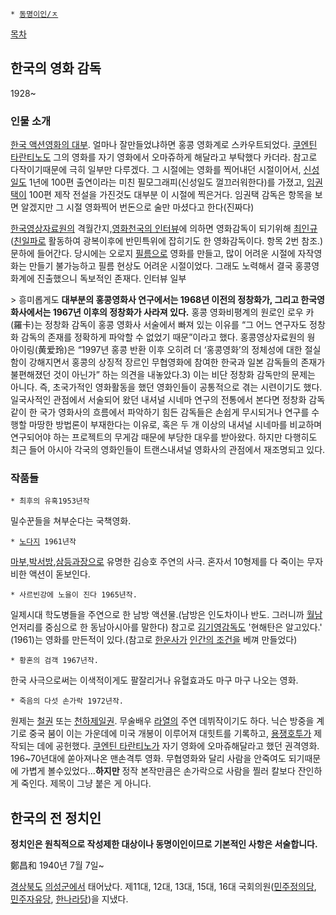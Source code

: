  * [[동명이인/ㅈ]]

[[목차]]
== 한국의 영화 감독 ==
1928~
=== 인물 소개 ===
[http://www.segye.com/Articles/NEWS/CULTURE/Article.asp?aid=20111004005416&subctg1=&subctg2= 한국 액션영화의 대부]. 얼마나 잘만들었냐하면 홍콩 영화계로 스카우트되었다. [[쿠엔틴 타란티노]]도 그의 영화를 자기 영화에서 오마쥬하게 해달라고 부탁했다 카더라. 참고로 다작이기때문에 극히 일부만 다루겠다. 그 시절에는 영화를 찍어내던 시절이어서, [[신성일]]도 1년에 100편 출연이라는 미친 필모그래피(신성일도 껄끄러워한다)를 가졌고, [[임권택]]이 100편 제작 전설을 가진것도 대부분 이 시절에 찍은거다. 임권택 감독은 항목을 보면 알겠지만 그 시절 영화찍어 번돈으로 술만 마셨다고 한다(진짜다)

[[한국영상자료원]]의 격월간지,[http://admin.koreafilm.or.kr/kofa_admin/data/_Main/COVER/magazine_21.pdf 영화천국의 인터뷰]에 의하면 영화감독이 되기위해 [[최인규]]([[친일파]]로 활동하여 광복이후에 반민특위에 잡히기도 한 영화감독이다. 항목 2번 참조.) 문하에 들어간다. 당시에는 오로지 [[필름]]으로 영화를 만들고, 많이 어려운 시절에 자작영화는 만들기 불가능하고 필름 현상도 어려운 시절이었다. 그래도 노력해서 결국 홍콩영화계에 진출했으니 독보적인 존재다. 인터뷰 일부

> 흥미롭게도 '''대부분의 홍콩영화사 연구에서는 1968년 이전의 정창화가, 그리고 한국영화사에서는 1967년 이후의 정창화가 사라져 있다.''' 홍콩 영화비평계의 원로인 로우 카(羅卡)는 정창화 감독이 홍콩 영화사 서술에서 빠져 있는 이유를 “그 어느 연구자도 정창화 감독의 존재를 정확하게 파악할 수 없었기 때문”이라고 했다. 홍콩영상자료원의 웡 아이링(黄爱玲)은 “1997년 홍콩 반환 이후 오히려 더 ‘홍콩영화’의 정체성에 대한 절실함이 강해지면서 홍콩의 상징적 장르인 무협영화에 참여한 한국과 일본 감독들의 존재가 불편해졌던 것이 아닌가” 하는 의견을 내놓았다.3) 이는 비단 정창화 감독만의 문제는 아니다. 즉, 초국가적인 영화활동을 했던 영화인들이 공통적으로 겪는 시련이기도 했다. 일국사적인 관점에서 서술되어 왔던 내셔널 시네마 연구의 전통에서 본다면 정창화 감독같이 한 국가 영화사의 흐름에서 파악하기 힘든 감독들은 손쉽게 무시되거나 연구를 수행할 마땅한 방법론이 부재한다는 이유로, 혹은 두 개 이상의 내셔널 시네마를 비교하며 연구되어야 하는 프로젝트의 무게감 때문에 부당한 대우를 받아왔다. 하지만 다행히도 최근 들어 아시아 각국의 영화인들이 트랜스내셔널 영화사의 관점에서 재조명되고 있다.

=== 작품들 ===
 * 최후의 유혹1953년작 
밀수꾼들을 쳐부순다는 국책영화.

 * [[노다지]] 1961년작
[[마부]],[[박서방]],[[삼등과장]]으로 유명한 김승호 주연의 사극. 혼자서 10형제를 다 죽이는 무자비한 액션이 돋보인다.

 * 사르빈강에 노을이 진다 1965년작.
일제시대 학도병들을 주연으로 한 남방 액션물.(남방은 인도차이나 반도. 그러니까 [[월남]] 언저리를 중심으로 한 동남아시아를 말한다) 참고로 [[김기영]]감독도 '현해탄은 알고있다.' (1961)는 영화를 만든적이 있다.(참고로 [[한운사]]가 [[인간의 조건]]을 베껴 만들었다)

 * 황혼의 검객 1967년작.
한국 사극으로써는 이색적이게도 팔잘리거나 유혈효과도 마구 마구 나오는 영화.

 * 죽음의 다섯 손가락 1972년작.
원제는 [[철권]] 또는 [[천하제일권]]. 무술배우 [[라열]]의 주연 데뷔작이기도 하다. 닉슨 방중을 계기로 중국 붐이 이는 가운데에 미국 개봉이 이루어져 대힛트를 기록하고, [[용쟁호투]]가 제작되는 데에 공헌했다. [[쿠엔틴 타란티노]]가 자기 영화에 오마쥬해달라고 했던 권격영화. 196~70년대에 쏟아져나온 맨손격투 영화. 무협영화와 달리 사람을 안죽여도 되기때문에 가볍게 볼수있었다...'''하지만''' 정작 본작만큼은 손가락으로 사람을 찔러 칼보다 잔인하게 죽인다. 제목이 그냥 붙은 게 아니다.

== 한국의 전 정치인 ==
'''정치인은 원칙적으로 작성제한 대상이나 동명이인이므로 기본적인 사항은 서술합니다.'''

鄭昌和
1940년 7월 7일~

[[경상북도]] [[의성]]군에서 태어났다. 제11대, 12대, 13대, 15대, 16대 국회의원([[민주정의당]], [[민주자유당]], [[한나라당]])을 지냈다.
